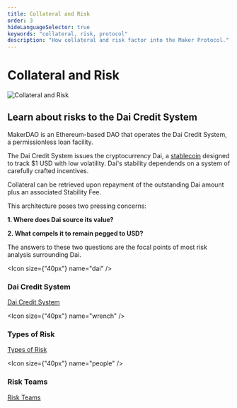 ```yaml
---
title: Collateral and Risk
order: 3
hideLanguageSelector: true
keywords: "collateral, risk, protocol"
description: "How collateral and risk factor into the Maker Protocol."
---
```


# Collateral and Risk

<InfoBlock>

![Collateral and Risk](/images/illustrations/Tall-1.png)

<Box>

## Learn about risks to the Dai Credit System

</Box>

</InfoBlock>

MakerDAO is an Ethereum-based DAO that operates the Dai Credit System, a permissionless loan facility.

The Dai Credit System issues the cryptocurrency Dai, a [stablecoin](/learn/blockchain-fundamentals/stablecoins.mdx/) designed to track $1 USD with low volatility. Dai's stability dependends on a system of carefully crafted incentives. 

Collateral can be retrieved upon repayment of the outstanding Dai amount plus an associated Stability Fee. 

This architecture poses two pressing concerns: 

**1. Where does Dai source its value?**

**2. What compels it to remain pegged to USD?**

The answers to these two questions are the focal points of most risk analysis surrounding Dai.

<Tout>

<Box>

<Chocolate>

<Box>

<Icon size={"40px"} name="dai" />

### Dai Credit System

[Dai Credit System](/collateral-and-risk/dai-credit-system.mdx)

</Box>

<Box>

<Icon size={"40px"} name="wrench" />

### Types of Risk

[Types of Risk](/collateral-and-risk/types-of-risk.mdx/)

</Box>

<Box>

<Icon size={"40px"} name="people" />

### Risk Teams

[Risk Teams](/collateral-and-risk/risk-teams.mdx)

</Box>

</Chocolate>

</Box>

</Tout>

